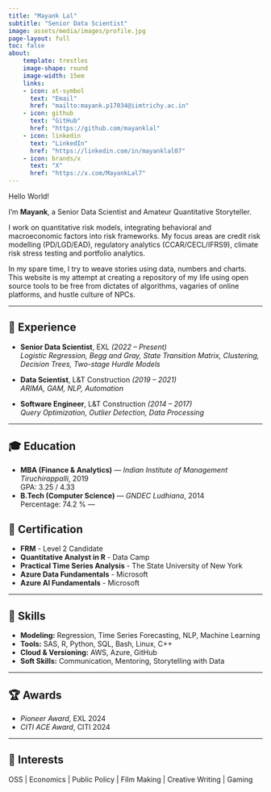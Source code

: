 ```yaml
---
title: "Mayank Lal"
subtitle: "Senior Data Scientist"
image: assets/media/images/profile.jpg
page-layout: full
toc: false
about:
    template: trestles  
    image-shape: round
    image-width: 15em
    links:
    - icon: at-symbol
      text: "Email"
      href: "mailto:mayank.p17034@iimtrichy.ac.in"
    - icon: github
      text: "GitHub"
      href: "https://github.com/mayanklal"
    - icon: linkedin
      text: "LinkedIn"
      href: "https://linkedin.com/in/mayanklal07"
    - icon: brands/x
      text: "X"
      href: "https://x.com/MayankLal7"
---
```


Hello World!

I’m **Mayank**, a Senior Data Scientist and Amateur Quantitative Storyteller.

I work on quantitative risk models, integrating behavioral and macroeconomic factors into risk frameworks. My focus areas are credit risk modelling (PD/LGD/EAD), regulatory analytics (CCAR/CECL/IFRS9), climate risk stress testing and portfolio analytics.

In my spare time, I try to weave stories using data, numbers and charts. This website is my attempt at creating a repository of my life using open source tools to be free from dictates of algorithms, vagaries of online platforms, and hustle culture of NPCs. 

---

## 💼 Experience

- **Senior Data Scientist**, EXL *(2022 – Present)*  
  _Logistic Regression, Begg and Gray, State Transition Matrix, Clustering, Decision Trees, Two-stage Hurdle Models_

- **Data Scientist**, L&T Construction *(2019 – 2021)*  
  _ARIMA, GAM, NLP, Automation_

- **Software Engineer**, L&T Construction *(2014 – 2017)*  
  _Query Optimization, Outlier Detection, Data Processing_

---

## 🎓 Education

- **MBA (Finance & Analytics)** — *Indian Institute of Management Tiruchirappalli*, 2019  
  GPA: 3.25 / 4.33  
- **B.Tech (Computer Science)** — *GNDEC Ludhiana*, 2014  
  Percentage: 74.2 %
---


## 📜 Certification

- **FRM** - Level 2 Candidate
- **Quantitative Analyst in R** - Data Camp
- **Practical Time Series Analysis** - The State University of New York
- **Azure Data Fundamentals** - Microsoft
- **Azure AI Fundamentals** - Microsoft
  
---


## 🧠 Skills

- **Modeling:** Regression, Time Series Forecasting, NLP, Machine Learning   
- **Tools:** SAS, R, Python, SQL, Bash, Linux, C++
- **Cloud & Versioning:** AWS, Azure, GitHub  
- **Soft Skills:** Communication, Mentoring, Storytelling with Data

---

## 🏆 Awards

- *Pioneer Award*, EXL 2024
- *CITI ACE Award*, CITI 2024 

---

## 🧩 Interests

OSS  |  Economics  |  Public Policy | Film Making | Creative Writing | Gaming 